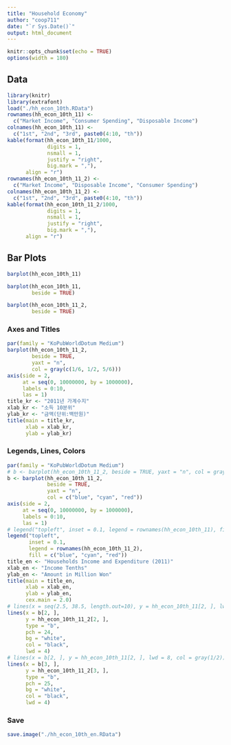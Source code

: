 ```yaml
---
title: "Household Economy"
author: "coop711"
date: "`r Sys.Date()`"
output: html_document
---
```


```r
knitr::opts_chunk$set(echo = TRUE)
options(width = 180)
```

## Data

```r
library(knitr)
library(extrafont)
load("./hh_econ_10th.RData")
rownames(hh_econ_10th_11) <- 
  c("Market Income", "Consumer Spending", "Disposable Income")
colnames(hh_econ_10th_11) <- 
  c("1st", "2nd", "3rd", paste0(4:10, "th"))
kable(format(hh_econ_10th_11/1000, 
             digits = 1, 
             nsmall = 1, 
             justify = "right", 
             big.mark = ","), 
      align = "r")
rownames(hh_econ_10th_11_2) <- 
  c("Market Income", "Disposable Income", "Consumer Spending")
colnames(hh_econ_10th_11_2) <- 
  c("1st", "2nd", "3rd", paste0(4:10, "th"))
kable(format(hh_econ_10th_11_2/1000, 
             digits = 1, 
             nsmall = 1, 
             justify = "right", 
             big.mark = ","), 
      align = "r")
```

<P style = "page-break-before:always;">

## Bar Plots

```r
barplot(hh_econ_10th_11)
```

```r
barplot(hh_econ_10th_11, 
        beside = TRUE)
```

<P style = "page-break-before:always;">

```r
barplot(hh_econ_10th_11_2, 
        beside = TRUE)
```

<!--
<P style = "page-break-before:always;">
-->

### Axes and Titles

```r
par(family = "KoPubWorldDotum Medium")
barplot(hh_econ_10th_11_2, 
        beside = TRUE, 
        yaxt = "n", 
        col = gray(c(1/6, 1/2, 5/6)))
axis(side = 2, 
     at = seq(0, 10000000, by = 1000000), 
     labels = 0:10, 
     las = 1)
title_kr <- "2011년 가계수지"
xlab_kr <- "소득 10분위"
ylab_kr <- "금액(단위:백만원)"
title(main = title_kr, 
      xlab = xlab_kr, 
      ylab = ylab_kr)
```

<P style = "page-break-before:always;">

### Legends, Lines, Colors

```r
par(family = "KoPubWorldDotum Medium")
# b <- barplot(hh_econ_10th_11_2, beside = TRUE, yaxt = "n", col = gray(c(1/6, 1/2, 5/6)))
b <- barplot(hh_econ_10th_11_2, 
             beside = TRUE, 
             yaxt = "n", 
             col = c("blue", "cyan", "red"))
axis(side = 2, 
     at = seq(0, 10000000, by = 1000000), 
     labels = 0:10, 
     las = 1)
# legend("topleft", inset = 0.1, legend = rownames(hh_econ_10th_11), fill = gray(c(1/6, 1/2, 5/6)))
legend("topleft", 
       inset = 0.1, 
       legend = rownames(hh_econ_10th_11_2), 
       fill = c("blue", "cyan", "red"))
title_en <- "Households Income and Expenditure (2011)"
xlab_en <- "Income Tenths"
ylab_en <- "Amount in Million Won"
title(main = title_en, 
      xlab = xlab_en, 
      ylab = ylab_en, 
      cex.main = 2.0)
# lines(x = seq(2.5, 38.5, length.out=10), y = hh_econ_10th_11[2, ], lwd=5, col=gray(1/2))
lines(x = b[2, ], 
      y = hh_econ_10th_11_2[2, ], 
      type = "b", 
      pch = 24, 
      bg = "white", 
      col = "black", 
      lwd = 4)
# lines(x = b[2, ], y = hh_econ_10th_11[2, ], lwd = 8, col = gray(1/2))
lines(x = b[3, ], 
      y = hh_econ_10th_11_2[3, ], 
      type = "b", 
      pch = 25, 
      bg = "white", 
      col = "black", 
      lwd = 4)
```

### Save

```r
save.image("./hh_econ_10th_en.RData")
```